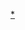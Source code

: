 {{Navbox
|name   = 午劇
|titlestyle=background:#ff6
|title  = [[每日放送|MBS]]・[[中部日本放送|CBC]]（[[日本新聞網 (TBS)|TBS系列]]）[[午劇]]
|groupstyle=background:#ff8
|group1 = 2008年 - 2009年
|list1  =  [[美好人生奮鬥記|美好人生奮鬥記2]] - [[熊貓來鎮]] - [[女人30最犀利]] - [[御茶緣]]
}}<noinclude>
[[Category:午劇|*]]
</noinclude>